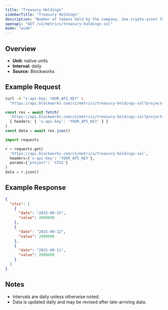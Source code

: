 ```yaml
---
title: "Treasury Holdings"
sidebarTitle: "Treasury Holdings"
description: "Number of tokens held by the company. See crypto-asset for asset indicator"
openapi: "GET /v1/metrics/treasury-holdings-sol"
mode: "wide"
---
```


## Overview

- **Unit:** native units
- **Interval:** daily
- **Source:** Blockworks

## Example Request

<CodeGroup>

```bash cURL
curl -H "x-api-key: YOUR_API_KEY" \
  "https://api.blockworks.com/v1/metrics/treasury-holdings-sol?project=STSS"
```

```typescript TypeScript
const res = await fetch(
  'https://api.blockworks.com/v1/metrics/treasury-holdings-sol?project=STSS',
  { headers: { 'x-api-key': 'YOUR_API_KEY' } }
)
const data = await res.json()
```

```python Python
import requests

r = requests.get(
  'https://api.blockworks.com/v1/metrics/treasury-holdings-sol',
  headers={'x-api-key': 'YOUR_API_KEY'},
  params={'project': 'STSS'}
)
data = r.json()
```

</CodeGroup>

## Example Response

```json
{
  "stss": [
    {
      "date": "2025-09-15",
      "value": 2000000
    },
    {
      "date": "2025-09-12",
      "value": 2000000
    },
    {
      "date": "2025-09-11",
      "value": 2000000
    }
  ]
}
```

## Notes
- Intervals are daily unless otherwise noted.
- Data is updated daily and may be revised after late-arriving data.